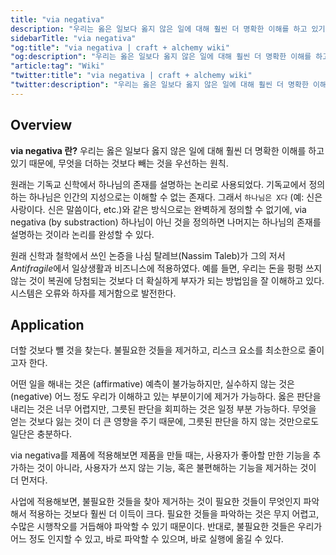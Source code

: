 ```yaml
---
title: "via negativa"
description: "우리는 옳은 일보다 옳지 않은 일에 대해 훨씬 더 명확한 이해를 하고 있기 때문에, 무엇을 더하는 것보다 빼는 것을 우선하는 원칙."
sidebarTitle: "via negativa"
"og:title": "via negativa | craft + alchemy wiki"
"og:description": "우리는 옳은 일보다 옳지 않은 일에 대해 훨씬 더 명확한 이해를 하고 있기 때문에, 무엇을 더하는 것보다 빼는 것을 우선하는 원칙."
"article:tag": "Wiki"
"twitter:title": "via negativa | craft + alchemy wiki"
"twitter:description": "우리는 옳은 일보다 옳지 않은 일에 대해 훨씬 더 명확한 이해를 하고 있기 때문에, 무엇을 더하는 것보다 빼는 것을 우선하는 원칙."
---
```


## Overview

**via negativa 란?**
우리는 옳은 일보다 옳지 않은 일에 대해 훨씬 더 명확한 이해를 하고 있기 때문에, 무엇을 더하는 것보다 빼는 것을 우선하는 원칙.

원래는 기독교 신학에서 하나님의 존재를 설명하는 논리로 사용되었다. 기독교에서 정의하는 하나님은 인간의 지성으로는 이해할 수 없는 존재다. 그래서 `하나님은 X다` (예: 신은 사랑이다. 신은 말씀이다, etc.)와 같은 방식으로는 완벽하게 정의할 수 없기에, via negativa (by substraction) 하나님이 아닌 것을 정의하면 나머지는 하나님의 존재를 설명하는 것이라 논리를 완성할 수 있다.

원래 신학과 철학에서 쓰인 논증을 나심 탈레브(Nassim Taleb)가 그의 저서 *Antifragile*에서 일상생활과 비즈니스에 적용하였다. 예를 들면, 우리는 돈을 펑펑 쓰지 않는 것이 복권에 당첨되는 것보다 더 확실하게 부자가 되는 방법임을 잘 이해하고 있다. 시스템은 오류와 하자를 제거함으로 발전한다.

## Application
더할 것보다 뺄 것을 찾는다. 불필요한 것들을 제거하고, 리스크 요소를 최소한으로 줄이고자 한다.

어떤 일을 해내는 것은 (affirmative) 예측이 불가능하지만, 실수하지 않는 것은 (negative) 어느 정도 우리가 이해하고 있는 부분이기에 제거가 가능하다. 옳은 판단을 내리는 것은 너무 어렵지만, 그릇된 판단을 회피하는 것은 일정 부분 가능하다. 무엇을 얻는 것보다 잃는 것이 더 큰 영향을 주기 때문에, 그릇된 판단을 하지 않는 것만으로도 일단은 충분하다.

via negativa를 제품에 적용해보면 제품을 만들 때는, 사용자가 좋아할 만한 기능을 추가하는 것이 아니라, 사용자가 쓰지 않는 기능, 혹은 불편해하는 기능을 제거하는 것이 더 먼저다.

사업에 적용해보면, 불필요한 것들을 찾아 제거하는 것이 필요한 것들이 무엇인지 파악해서 적용하는 것보다 훨씬 더 이득이 크다. 필요한 것들을 파악하는 것은 무지 어렵고, 수많은 시행착오를 거듭해야 파악할 수 있기 때문이다. 반대로, 불필요한 것들은 우리가 어느 정도 인지할 수 있고, 바로 파악할 수 있으며, 바로 실행에 옮길 수 있다.
